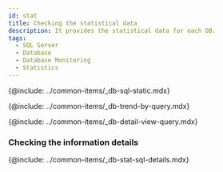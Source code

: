 ```yaml
---
id: stat
title: Checking the statistical data
description: It provides the statistical data for each DB.
tags:
  - SQL Server
  - Database
  - Database Monitoring
  - Statistics
---
```



{@include: ../common-items/_db-sql-static.mdx}

{@include: ../common-items/_db-trend-by-query.mdx}  

{@include: ../common-items/_db-detail-view-query.mdx}

### Checking the information details

{@include: ../common-items/_db-stat-sql-details.mdx}

<!-- mysql, mariadb 지원 -->

<!-- {@include: ../common-items/_db-database-size.mdx} -->

<!-- oracle, tibero -->

<!-- {@include: ../common-items/_db-tablespace-size.mdx}-->

<!-- oracle, tibero -->

<!-- {@include: ../common-items/_db-sga-size.mdx} -->
